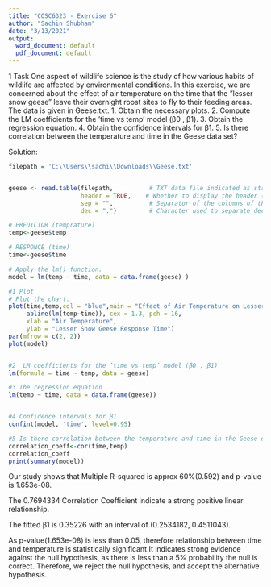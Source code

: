 ---
title: "COSC6323 - Exercise 6"
author: "Sachin Shubham"
date: "3/13/2021"
output:
  word_document: default
  pdf_document: default
---

1 Task
One aspect of wildlife science is the study of how various habits of wildlife are
affected by environmental conditions. In this exercise, we are concerned about
the effect of air temperature on the time that the ”lesser snow geese” leave their
overnight roost sites to fly to their feeding areas. The data is given in Geese.txt.
1. Obtain the necessary plots.
2. Compute the LM coefficients for the ’time vs temp’ model (β0 , β1).
3. Obtain the regression equation.
4. Obtain the confidence intervals for β1.
5. Is there correlation between the temperature and time in the Geese data set?

Solution:
```{r}
filepath = 'C:\\Users\\sachi\\Downloads\\Geese.txt'


geese <- read.table(filepath,          # TXT data file indicated as string or full path to the file
                    header = TRUE,    # Whether to display the header (TRUE) or not (FALSE)
                    sep = "",          # Separator of the columns of the file
                    dec = ".")         # Character used to separate decimals of the numbers in the file

# PREDICTOR (temprature)
temp<-geese$temp

# RESPONCE (time)
time<-geese$time

# Apply the lm() function.
model = lm(temp ~ time, data = data.frame(geese) )

#1 Plot
# Plot the chart.
plot(time,temp,col = "blue",main = "Effect of Air Temperature on Lesser Snow Geese Leaving Roost",
     abline(lm(temp~time)), cex = 1.3, pch = 16,
     xlab = "Air Temperature",
     ylab = "Lesser Snow Geese Response Time")
par(mfrow = c(2, 2))
plot(model)


#2  LM coefficients for the ’time vs temp’ model (β0 , β1)
lm(formula = time ~ temp, data = geese)

#3 The regression equation
lm(temp ~ time, data = data.frame(geese))


#4 Confidence intervals for β1
confint(model, 'time', level=0.95)

#5 Is there correlation between the temperature and time in the Geese data set?
correlation_coeff<-cor(time,temp)
correlation_coeff
print(summary(model))


```
Our study shows that Multiple R-squared is approx 60%(0.592) and p-value is 1.653e-08.

The 0.7694334 Correlation Coefficient indicate a strong positive linear relationship.

The fitted β1 is 0.35226 with an interval of (0.2534182, 0.4511043).

As p-value(1.653e-08) is less than 0.05, therefore relationship between time and 
temperature is statistically significant.It indicates strong evidence against the null hypothesis, as there is less than a 5% probability the null is correct. Therefore, we reject the null hypothesis, and accept the alternative hypothesis.